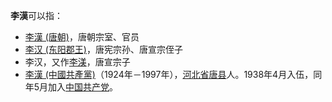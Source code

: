 '''李漢'''可以指：
* [[李漢_(唐朝)|李漢 (唐朝)]]，唐朝宗室、官员
* [[李汉_(东阳郡王)|李汉 (东阳郡王)]]，唐宪宗孙、唐宣宗侄子
* 李汉，又作[[李渼|李渼]]，唐宣宗子
* [[李漢_(中國共產黨)|李漢 (中國共產黨)]]（1924年－1997年），[[河北省|河北省]][[唐县|唐县]]人。1938年4月入伍，同年5月加入[[中国共产党|中国共产党]]。
{{disambig|Cat=二字李姓人名消歧义|H}}